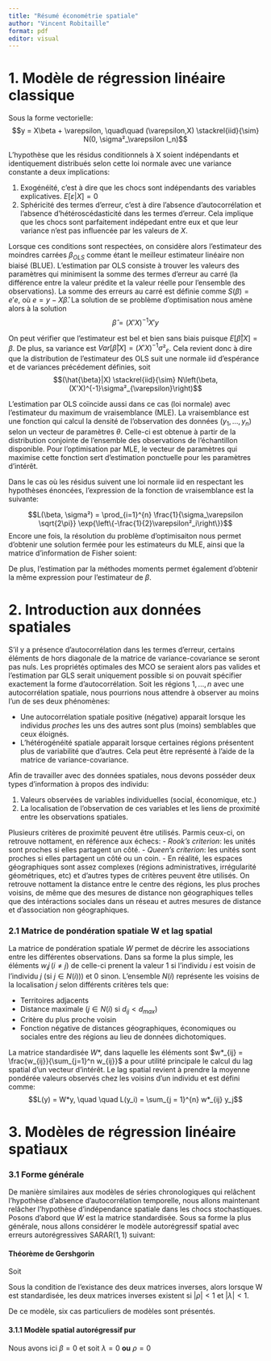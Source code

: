 ```yaml
---
title: "Résumé économétrie spatiale"
author: "Vincent Robitaille"
format: pdf
editor: visual
---
```


# 1. Modèle de régression linéaire classique

Sous la forme vectorielle: $$y = X\beta + \varepsilon, \quad\quad (\varepsilon,X) \stackrel{iid}{\sim} N(0, \sigma²_\varepsilon I_n)$$

L'hypothèse que les résidus conditionnels à X soient indépendants et identiquement distribués selon cette loi normale avec une variance constante a deux implications:

1.  Exogénéité, c'est à dire que les chocs sont indépendants des variables explicatives. $E[\varepsilon|X] = 0$
2.  Sphéricité des termes d'erreur, c'est à dire l'absence d'autocorrélation et l'absence d'hétéroscédasticité dans les termes d'erreur. Cela implique que les chocs sont parfaitement indépedant entre eux et que leur variance n'est pas influencée par les valeurs de $X$.

Lorsque ces conditions sont respectées, on considère alors l'estimateur des moindres carrées $\beta_{OLS}$ comme étant le meilleur estimateur linéaire non biaisé (BLUE). L'estimation par OLS consiste à trouver les valeurs des paramètres qui minimisent la somme des termes d'erreur au carré (la différence entre la valeur prédite et la valeur réelle pour l'ensemble des observations). La somme des erreurs au carré est définie comme $S(\beta) = e'e$, où $e = y - X\hat{\beta}$. La solution de se problème d'optimisation nous amène alors à la solution $$\hat{\beta} = (X'X)^{-1}X'y$$

On peut vérifier que l'estimateur est bel et bien sans biais puisque $E[\hat{\beta}|X] = \beta$. De plus, sa variance est $Var[\hat{\beta}|X] = (X'X)^{-1}\sigma²_{\varepsilon}$. Cela revient donc à dire que la distribution de l'estimateur des OLS suit une normale iid d'espérance et de variances précédement définies, soit $$(\hat{\beta}|X) \stackrel{iid}{\sim} N\left(\beta, (X'X)^{-1}\sigma²_{\varepsilon}\right)$$

L'estimation par OLS coïncide aussi dans ce cas (loi normale) avec l'estimateur du maximum de vraisemblance (MLE).  La vraisemblance est une fonction qui calcul la densité de l'observation des données $(y_1, ..., y_n)$ selon un vecteur de paramètres $\theta$. Celle-ci est obtenue à partir de la distribution conjointe de l'ensemble des observations de l'échantillon disponible. Pour l'optimisation par MLE, le vecteur de paramètres qui maximise cette fonction sert d'estimation ponctuelle pour les paramètres d'intérêt.

Dans le cas où les résidus suivent une loi normale iid en respectant les hypothèses énoncées, l'expression de la fonction de vraisemblance est la suivante:

$$L(\beta, \sigma²) = \prod_{i=1}^{n} \frac{1}{\sigma_\varepsilon \sqrt{2\pi}} \exp{\left\{-\frac{1}{2}\varepsilon²_i\right\}}$$
Encore une fois, la résolution du problème d'optimisaiton nous permet d'obtenir une solution fermée pour les estimateurs du MLE, ainsi que la matrice d'information de Fisher soient:
\begin{align*}
  \hat{\beta}_{MLE} &= (X'X)^{-1}X'y\\
  \hat{\sigma}²_{MLE} &= \frac{e'e}{n}\\
  I\left(\beta, \sigma²_\varepsilon\right) &=
  \begin{bmatrix}
    \dfrac{1}{\hat{\sigma}²_\varepsilon} X'X & 0\\
    0 & \dfrac{n}{2\hat{\sigma}⁴_\varepsilon}
  \end{bmatrix}
\end{align*}

De plus, l'estimation par la méthodes moments permet également d'obtenir la même expression pour l'estimateur de $\beta$.
\begin{align*}
  \frac{1}{n}X'e = E[X'\varepsilon] &= 0\\
  \Longrightarrow \frac{1}{n}X'(y-X\beta) &= 0\\
  \Longrightarrow \frac{1}{n}X'y - \frac{1}{n}X'X\beta &= 0\\
  \Longrightarrow \hat{\beta}_{MM} &= (X'X)^{-1}X'y
\end{align*}

# 2. Introduction aux données spatiales

S'il y a présence d'autocorrélation dans les termes d'erreur, certains éléments de hors diagonale de la matrice de variance-covariance se seront pas nuls. Les propriétés optimales des MCO se seraient alors pas valides et l'estimation par GLS serait uniquement possible si on pouvait spécifier exactement la forme d'autocorrélation. Soit les régions $1, ..., n$ avec une autocorrélation spatiale, nous pourrions nous attendre à observer au moins l'un de ses deux phénomènes:

- Une autocorrélation spatiale positive (négative) apparait lorsque les individus *proches* les uns des autres sont plus (moins) semblables que ceux éloignés.
- L'hétérogénéité spatiale apparait lorsque certaines régions présentent plus de variabilité que d'autres. Cela peut être représenté à l'aide de la matrice de variance-covariance.

Afin de travailler avec des données spatiales, nous devons posséder deux types d'information à propos des individu:

1. Valeurs observées de variables individuelles (social, économique, etc.)
2. La localisation de l'observation de ces variables et les liens de proximité entre les observations spatiales.

Plusieurs critères de proximité peuvent être utilisés. Parmis ceux-ci, on retrouve nottament, en référence aux échecs:
- *Rook's criterion*: les unités sont proches si elles partagent un côté.
- *Queen's criterion*: les unités sont proches si elles partagent un côté ou un coin.
- En réalité, les espaces géographiques sont assez complexes (régions administratives, irrégularité géométriques, etc) et d'autres types de critères peuvent être utilisés. On retrouve nottament la distance entre le centre des régions, les plus proches voisins, de même que des mesures de distance non géographiques telles que des intéractions sociales dans un réseau et autres mesures de distance et d'association non géographiques.

### 2.1 Matrice de pondération spatiale **W** et lag spatial

La matrice de pondération spatiale $W$ permet de décrire les associations entre les différentes observations. Dans sa forme la plus simple, les éléments $w_ij \, (i\neq j)$ de celle-ci prenent la valeur $1$ si l'individu $i$ est voisin de l'individu $j$ (si $j \in N(i))$) et $0$ sinon. L'ensemble $N(i)$ représente les voisins de la localisation $j$ selon différents critères tels que:

- Territoires adjacents
- Distance maximale ($j \in N(i)$ si $d_{ij} < d_{max}$)
- Critère du plus proche voisin
- Fonction négative de distances géographiques, économiques ou sociales entre des régions au lieu de données dichotomiques.

\begin{align*}
W = 
  \begin{bmatrix}
    w_{11} & \cdots & w_{n1}\\
    \vdots & w_{ij} & \vdots\\
    w_{1n} & \cdots & w_{nn0}
  \end{bmatrix}
\end{align*}

La matrice standardisée $W*$, dans laquelle les éléments sont $w*_{ij} = \frac{w_{ij}}{\sum_{j=1}^n w_{ij}}$ a pour utilité principale le calcul du lag spatial d'un vecteur d'intérêt. Le lag spatial revient à prendre la moyenne pondérée valeurs observés chez les voisins d'un individu et est défini comme:
$$L(y) = W*y, \quad \quad L(y_i) = \sum_{j = 1}^{n} w*_{ij} y_j$$


# 3. Modèles de régression linéaire spatiaux

### 3.1 Forme générale

De manière similaires aux modèles de séries chronologiques qui relâchent l'hypothèse d'absence d'autocorrélation temporelle, nous allons maintenant relâcher l'hypothèse d'indépendance spatiale dans les chocs stochastiques. Posons d'abord que $W$ est la matrice standardisée. Sous sa forme la plus générale, nous allons considérer le modèle autorégressif spatial avec erreurs autorégressives $\text{SARAR}(1,1)$ suivant:
\begin{align*}
  y &= \lambda W y + X \beta_{(1)} + W X \beta{(2)} + u , \quad \quad |\lambda| < 1\\
  \Longleftrightarrow y &= \lambda W y + Z \beta + u, \quad \quad Z = [X, WX], \quad \beta = [\beta_{(1)}, \beta_{(2)}]\\
  u &= \rho W u + \varepsilon , \quad \quad |\rho| < 1, \quad (\varepsilon|X) \stackrel{iid}{\sim} N(0, \sigma²_\varepsilon I_n)
\end{align*}

#### Théorème de Gershgorin
Soit 
\begin{align*}
  (I-\lambda W)y &= X\beta_{(1)} + W X\beta_{(2)} + u\\
  \Longleftrightarrow y &= (I-\lambda W)^{-1} \left[X\beta_{(1)} + WX \beta_{(2)} + u\right]\\
  u &= (I-\rho W)^{-1}\varepsilon
\end{align*}

Sous la condition de l'existance des deux matrices inverses, alors lorsque W est standardisée, les deux matrices inverses existent si $|\rho|<1$ et $|\lambda|<1$.

De ce modèle, six cas particuliers de modèles sont présentés.

#### 3.1.1 Modèle spatial autorégressif pur

Nous avons ici $\beta =0$ et soit $\lambda =0$ **ou** $\rho = 0$



